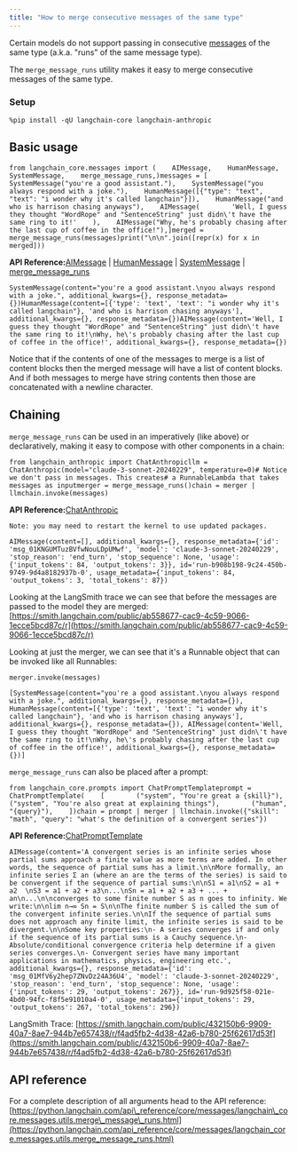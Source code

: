 ```yaml
---
title: "How to merge consecutive messages of the same type"
---
```


Certain models do not support passing in consecutive [messages](/src/oss/concepts/messages) of the same type (a.k.a. "runs" of the same message type).

The `merge_message_runs` utility makes it easy to merge consecutive messages of the same type.

### Setup

```
%pip install -qU langchain-core langchain-anthropic
```

## Basic usage

```
from langchain_core.messages import (    AIMessage,    HumanMessage,    SystemMessage,    merge_message_runs,)messages = [    SystemMessage("you're a good assistant."),    SystemMessage("you always respond with a joke."),    HumanMessage([{"type": "text", "text": "i wonder why it's called langchain"}]),    HumanMessage("and who is harrison chasing anyways"),    AIMessage(        'Well, I guess they thought "WordRope" and "SentenceString" just didn\'t have the same ring to it!'    ),    AIMessage("Why, he's probably chasing after the last cup of coffee in the office!"),]merged = merge_message_runs(messages)print("\n\n".join([repr(x) for x in merged]))
```

**API Reference:**[AIMessage](https://python.langchain.com/api_reference/core/messages/langchain_core.messages.ai.AIMessage.html) | [HumanMessage](https://python.langchain.com/api_reference/core/messages/langchain_core.messages.human.HumanMessage.html) | [SystemMessage](https://python.langchain.com/api_reference/core/messages/langchain_core.messages.system.SystemMessage.html) | [merge\_message\_runs](https://python.langchain.com/api_reference/core/messages/langchain_core.messages.utils.merge_message_runs.html)

```
SystemMessage(content="you're a good assistant.\nyou always respond with a joke.", additional_kwargs={}, response_metadata={})HumanMessage(content=[{'type': 'text', 'text': "i wonder why it's called langchain"}, 'and who is harrison chasing anyways'], additional_kwargs={}, response_metadata={})AIMessage(content='Well, I guess they thought "WordRope" and "SentenceString" just didn\'t have the same ring to it!\nWhy, he\'s probably chasing after the last cup of coffee in the office!', additional_kwargs={}, response_metadata={})
```

Notice that if the contents of one of the messages to merge is a list of content blocks then the merged message will have a list of content blocks. And if both messages to merge have string contents then those are concatenated with a newline character.

## Chaining

`merge_message_runs` can be used in an imperatively (like above) or declaratively, making it easy to compose with other components in a chain:

```
from langchain_anthropic import ChatAnthropicllm = ChatAnthropic(model="claude-3-sonnet-20240229", temperature=0)# Notice we don't pass in messages. This creates# a RunnableLambda that takes messages as inputmerger = merge_message_runs()chain = merger | llmchain.invoke(messages)
```

**API Reference:**[ChatAnthropic](https://python.langchain.com/api_reference/anthropic/chat_models/langchain_anthropic.chat_models.ChatAnthropic.html)

```
Note: you may need to restart the kernel to use updated packages.
```

```
AIMessage(content=[], additional_kwargs={}, response_metadata={'id': 'msg_01KNGUMTuzBVfwNouLDpUMwf', 'model': 'claude-3-sonnet-20240229', 'stop_reason': 'end_turn', 'stop_sequence': None, 'usage': {'input_tokens': 84, 'output_tokens': 3}}, id='run-b908b198-9c24-450b-9749-9d4a8182937b-0', usage_metadata={'input_tokens': 84, 'output_tokens': 3, 'total_tokens': 87})
```

Looking at the LangSmith trace we can see that before the messages are passed to the model they are merged: [https://smith.langchain.com/public/ab558677-cac9-4c59-9066-1ecce5bcd87c/r](https://smith.langchain.com/public/ab558677-cac9-4c59-9066-1ecce5bcd87c/r)

Looking at just the merger, we can see that it's a Runnable object that can be invoked like all Runnables:

```
merger.invoke(messages)
```

```
[SystemMessage(content="you're a good assistant.\nyou always respond with a joke.", additional_kwargs={}, response_metadata={}), HumanMessage(content=[{'type': 'text', 'text': "i wonder why it's called langchain"}, 'and who is harrison chasing anyways'], additional_kwargs={}, response_metadata={}), AIMessage(content='Well, I guess they thought "WordRope" and "SentenceString" just didn\'t have the same ring to it!\nWhy, he\'s probably chasing after the last cup of coffee in the office!', additional_kwargs={}, response_metadata={})]
```

`merge_message_runs` can also be placed after a prompt:

```
from langchain_core.prompts import ChatPromptTemplateprompt = ChatPromptTemplate(    [        ("system", "You're great a {skill}"),        ("system", "You're also great at explaining things"),        ("human", "{query}"),    ])chain = prompt | merger | llmchain.invoke({"skill": "math", "query": "what's the definition of a convergent series"})
```

**API Reference:**[ChatPromptTemplate](https://python.langchain.com/api_reference/core/prompts/langchain_core.prompts.chat.ChatPromptTemplate.html)

```
AIMessage(content='A convergent series is an infinite series whose partial sums approach a finite value as more terms are added. In other words, the sequence of partial sums has a limit.\n\nMore formally, an infinite series Σ an (where an are the terms of the series) is said to be convergent if the sequence of partial sums:\n\nS1 = a1\nS2 = a1 + a2  \nS3 = a1 + a2 + a3\n...\nSn = a1 + a2 + a3 + ... + an\n...\n\nconverges to some finite number S as n goes to infinity. We write:\n\nlim n→∞ Sn = S\n\nThe finite number S is called the sum of the convergent infinite series.\n\nIf the sequence of partial sums does not approach any finite limit, the infinite series is said to be divergent.\n\nSome key properties:\n- A series converges if and only if the sequence of its partial sums is a Cauchy sequence.\n- Absolute/conditional convergence criteria help determine if a given series converges.\n- Convergent series have many important applications in mathematics, physics, engineering etc.', additional_kwargs={}, response_metadata={'id': 'msg_01MfV6y2hep7ZNvDz24A36U4', 'model': 'claude-3-sonnet-20240229', 'stop_reason': 'end_turn', 'stop_sequence': None, 'usage': {'input_tokens': 29, 'output_tokens': 267}}, id='run-9d925f58-021e-4bd0-94fc-f8f5e91010a4-0', usage_metadata={'input_tokens': 29, 'output_tokens': 267, 'total_tokens': 296})
```

LangSmith Trace: [https://smith.langchain.com/public/432150b6-9909-40a7-8ae7-944b7e657438/r/f4ad5fb2-4d38-42a6-b780-25f62617d53f](https://smith.langchain.com/public/432150b6-9909-40a7-8ae7-944b7e657438/r/f4ad5fb2-4d38-42a6-b780-25f62617d53f)

## API reference

For a complete description of all arguments head to the API reference: [https://python.langchain.com/api\_reference/core/messages/langchain\_core.messages.utils.merge\_message\_runs.html](https://python.langchain.com/api_reference/core/messages/langchain_core.messages.utils.merge_message_runs.html)
